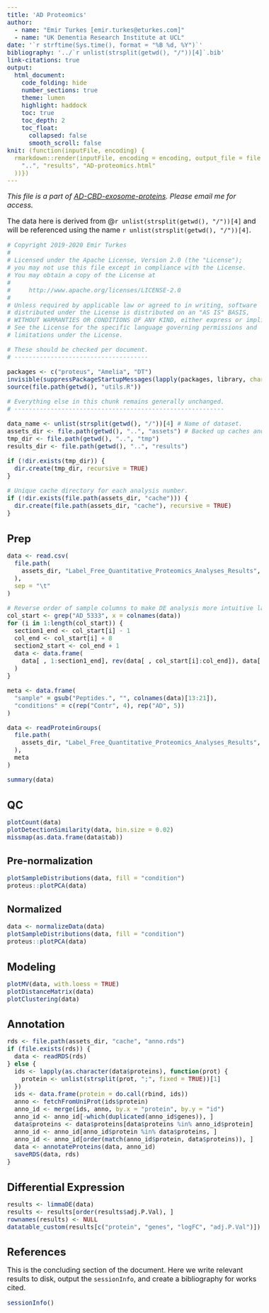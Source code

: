 ```yaml
---
title: 'AD Proteomics'
author:
  - name: "Emir Turkes [emir.turkes@eturkes.com]"
  - name: "UK Dementia Research Institute at UCL"
date: '`r strftime(Sys.time(), format = "%B %d, %Y")`'
bibliography: '../`r unlist(strsplit(getwd(), "/"))[4]`.bib'
link-citations: true
output:
  html_document:
    code_folding: hide
    number_sections: true
    theme: lumen
    highlight: haddock
    toc: true
    toc_depth: 2
    toc_float:
      collapsed: false
      smooth_scroll: false
knit: (function(inputFile, encoding) {
  rmarkdown::render(inputFile, encoding = encoding, output_file = file.path(
    "..", "results", "AD-proteomics.html"
  ))})
---
```


<style type="text/css">
body {font-size: 16px;}
h1.title {font-size: 35px;}
h1 {font-size: 24px;}
h2 {font-size: 22px;}
h3 {font-size: 20px;}
.toc-content {padding-left: 0px; padding-right: 0px;}
div.tocify {width: 100%;}
.tocify-subheader .tocify-item {font-size: 0.95em; padding-left: 25px; text-indent: 0;}
div.main-container {max-width: none; width: 100%;}
</style>

*This file is a part of [AD-CBD-exosome-proteins](https://github.com/eturkes/AD-CBD-exosome-proteins). Please email me for access.*

The data here is derived from @`r unlist(strsplit(getwd(), "/"))[4]` and will be referenced using the name `r unlist(strsplit(getwd(), "/"))[4]`.

```r
# Copyright 2019-2020 Emir Turkes
# 
# Licensed under the Apache License, Version 2.0 (the "License");
# you may not use this file except in compliance with the License.
# You may obtain a copy of the License at
# 
#     http://www.apache.org/licenses/LICENSE-2.0
# 
# Unless required by applicable law or agreed to in writing, software
# distributed under the License is distributed on an "AS IS" BASIS,
# WITHOUT WARRANTIES OR CONDITIONS OF ANY KIND, either express or implied.
# See the License for the specific language governing permissions and
# limitations under the License.

# These should be checked per document.
# -------------------------------------

packages <- c("proteus", "Amelia", "DT")
invisible(suppressPackageStartupMessages(lapply(packages, library, character.only = TRUE)))
source(file.path(getwd(), "utils.R"))

# Everything else in this chunk remains generally unchanged.
# ----------------------------------------------------------

data_name <- unlist(strsplit(getwd(), "/"))[4] # Name of dataset.
assets_dir <- file.path(getwd(), "..", "assets") # Backed up caches and data.
tmp_dir <- file.path(getwd(), "..", "tmp")
results_dir <- file.path(getwd(), "..", "results")

if (!dir.exists(tmp_dir)) {
  dir.create(tmp_dir, recursive = TRUE)
}

# Unique cache directory for each analysis number.
if (!dir.exists(file.path(assets_dir, "cache"))) {
  dir.create(file.path(assets_dir, "cache"), recursive = TRUE)
}
```

# Prep

```r
data <- read.csv(
  file.path(
    assets_dir, "Label_Free_Quantitative_Proteomics_Analyses_Results", "proteinGroups.txt"
  ),
  sep = "\t"
)

# Reverse order of sample columns to make DE analysis more intuitive later.
col_start <- grep("AD_5333", x = colnames(data))
for (i in 1:length(col_start)) {
  section1_end <- col_start[i] - 1
  col_end <- col_start[i] + 8
  section2_start <- col_end + 1
  data <- data.frame(
    data[ , 1:section1_end], rev(data[ , col_start[i]:col_end]), data[ , section2_start:ncol(data)]
  )
}

meta <- data.frame(
  "sample" = gsub("Peptides.", "", colnames(data)[13:21]),
  "conditions" = c(rep("Contr", 4), rep("AD", 5))
)

data <- readProteinGroups(
  file.path(
    assets_dir, "Label_Free_Quantitative_Proteomics_Analyses_Results", "proteinGroups.txt"
  ),
  meta
)

summary(data)
```

# QC {.tabset}

```r
plotCount(data)
plotDetectionSimilarity(data, bin.size = 0.02)
missmap(as.data.frame(data$tab))
```

## Pre-normalization

```r
plotSampleDistributions(data, fill = "condition")
proteus::plotPCA(data)
```

## Normalized {.active}

```r
data <- normalizeData(data)
plotSampleDistributions(data, fill = "condition")
proteus::plotPCA(data)
```

# Modeling

```r
plotMV(data, with.loess = TRUE)
plotDistanceMatrix(data)
plotClustering(data)
```

# Annotation

```r
rds <- file.path(assets_dir, "cache", "anno.rds")
if (file.exists(rds)) {
  data <- readRDS(rds)
} else {
  ids <- lapply(as.character(data$proteins), function(prot) {
    protein <- unlist(strsplit(prot, ";", fixed = TRUE))[1]
  })
  ids <- data.frame(protein = do.call(rbind, ids))
  anno <- fetchFromUniProt(ids$protein)
  anno_id <- merge(ids, anno, by.x = "protein", by.y = "id")
  anno_id <- anno_id[-which(duplicated(anno_id$genes)), ]
  data$proteins <- data$proteins[data$proteins %in% anno_id$protein]
  anno_id <- anno_id[anno_id$protein %in% data$proteins, ]
  anno_id <- anno_id[order(match(anno_id$protein, data$proteins)), ]
  data <- annotateProteins(data, anno_id)
  saveRDS(data, rds)
}
```

# Differential Expression

```r
results <- limmaDE(data)
results <- results[order(results$adj.P.Val), ]
rownames(results) <- NULL
datatable_custom(results[c("protein", "genes", "logFC", "adj.P.Val")])
```

# References

This is the concluding section of the document. Here we write relevant results to disk, output the `sessionInfo`, and create a bibliography for works cited.

```r
sessionInfo()
```

